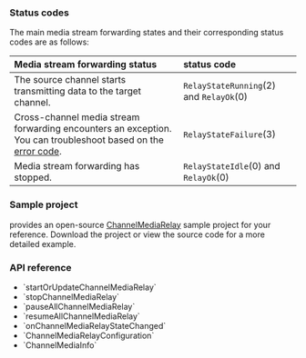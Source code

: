 <PlatformWrapper platform="react-native">

### Status codes

The main media stream forwarding states and their corresponding status codes are as follows:

| Media stream forwarding status | status code |
|:--------|:------------|
| The source channel starts transmitting data to the target channel. | `RelayStateRunning`(2) and `RelayOk`(0) |
| Cross-channel media stream forwarding encounters an exception. You can troubleshoot based on the [error code](https://api-ref.agora.io/en/video-sdk/react-native/4.x/API/enum_channelmediarelayerror.html). | `RelayStateFailure`(3) |
| Media stream forwarding has stopped. | `RelayStateIdle`(0) and `RelayOk`(0) |

### Sample project

<Vg k="COMPANY" /> provides an open-source [ChannelMediaRelay](https://github.com/AgoraIO-Extensions/react-native-agora/blob/main/example/src/examples/advanced/ChannelMediaRelay/ChannelMediaRelay.tsx) sample project for your reference. Download the project or view the source code for a more detailed example.

### API reference

- <Link to="{{global.API_REF_RN_ROOT}}/class_irtcengine.html#api_irtcengine_startorupdatechannelmediarelay">`startOrUpdateChannelMediaRelay`</Link>
- <Link to="{{global.API_REF_RN_ROOT}}/class_irtcengine.html#api_irtcengine_stopchannelmediarelay">`stopChannelMediaRelay`</Link>
- <Link to="{{global.API_REF_RN_ROOT}}/class_irtcengine.html#api_irtcengine_pauseallchannelmediarelay">`pauseAllChannelMediaRelay`</Link>
- <Link to="{{global.API_REF_RN_ROOT}}/class_irtcengine.html#api_irtcengine_resumeallchannelmediarelay">`resumeAllChannelMediaRelay`</Link>
- <Link to="{{global.API_REF_RN_ROOT}}/class_irtcengineeventhandler.html#callback_irtcengineeventhandler_onchannelmediarelaystatechanged">`onChannelMediaRelayStateChanged`</Link>
- <Link to="{{global.API_REF_RN_ROOT}}/class_channelmediarelayconfiguration.html">`ChannelMediaRelayConfiguration`</Link>
- <Link to="{{global.API_REF_RN_ROOT}}/class_channelmediainfo.html">`ChannelMediaInfo`</Link>

</PlatformWrapper>